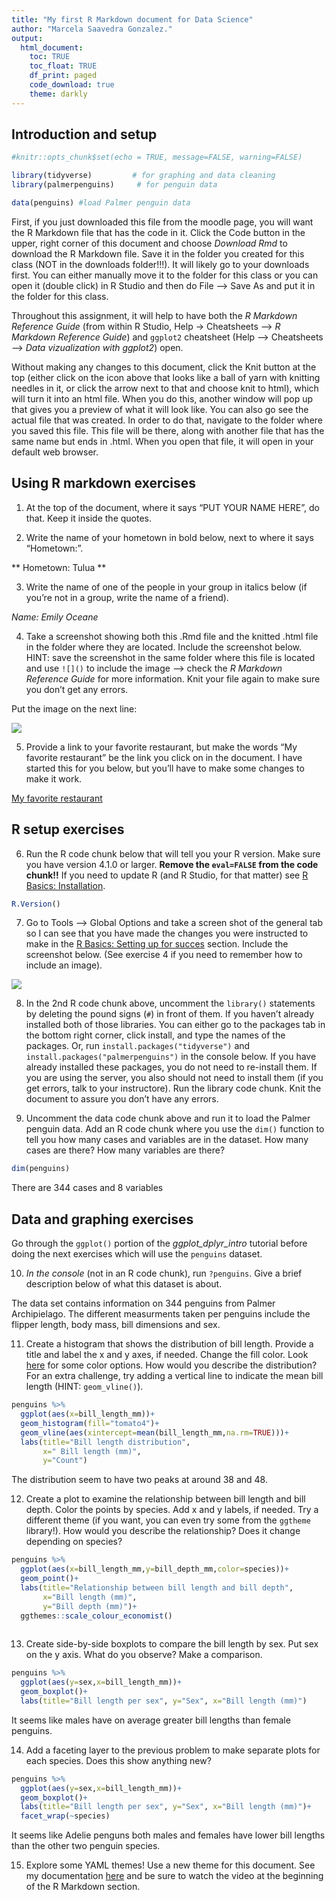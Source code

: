 ```yaml
---
title: "My first R Markdown document for Data Science"
author: "Marcela Saavedra Gonzalez."
output: 
  html_document:
    toc: TRUE
    toc_float: TRUE
    df_print: paged
    code_download: true
    theme: darkly
---
```


## Introduction and setup

```r
#knitr::opts_chunk$set(echo = TRUE, message=FALSE, warning=FALSE)
```

```r
library(tidyverse)         # for graphing and data cleaning
library(palmerpenguins)     # for penguin data
```

```r
data(penguins) #load Palmer penguin data
```

First, if you just downloaded this file from the moodle page, you will want the R Markdown file that has the code in it. Click the Code button in the upper, right corner of this document and choose *Download Rmd* to download the R Markdown file.  Save it in the folder you created for this class (NOT in the downloads folder!!!). It will likely go to your downloads first. You can either manually move it to the folder for this class or you can open it (double click) in R Studio and then do File --> Save As and put it in the folder for this class.

Throughout this assignment, it will help to have both the *R Markdown Reference Guide* (from within R Studio, Help -> Cheatsheets --> *R Markdown Reference Guide*) and `ggplot2` cheatsheet (Help --> Cheatsheets --> *Data vizualization with ggplot2*) open. 

Without making any changes to this document, click the Knit button at the top (either click on the icon above that looks like a ball of yarn with knitting needles in it, or click the arrow next to that and choose knit to html), which will turn it into an html file. When you do this, another window will pop up that gives you a preview of what it will look like. You can also go see the actual file that was created. In order to do that, navigate to the folder where you saved this file. This file will be there, along with another file that has the same name but ends in .html. When you open that file, it will open in your default web browser.

## Using R markdown exercises

  1. At the top of the document, where it says "PUT YOUR NAME HERE", do that. Keep it inside the quotes.

  2. Write the name of your hometown in bold below, next to where it says "Hometown:".

 ** Hometown: Tulua **

 3. Write the name of one of the people in your group in italics below (if you're not in a group, write the name of a friend).

  *Name: Emily Oceane*

  4. Take a screenshot showing both this .Rmd file and the knitted .html file in the folder where they are located. Include the screenshot below. HINT: save the screenshot in the same folder where this file is located and use `![]()` to include the image --> check the *R Markdown Reference Guide* for more information. Knit your file again to make sure you don't get any errors. 
  

Put the image on the next line:

![](Screen Shot 2022-01-27 at 8.23.28 AM.png)



  5. Provide a link to your favorite restaurant, but make the words "My favorite restaurant" be the link you click on in the document. I have started this for you below, but you'll have to make some changes to make it work.

  [My favorite restaurant](https://stadtgefluester-dreieich.de/)

## R setup exercises

  6. Run the R code chunk below that will tell you your R version. Make sure you have version 4.1.0 or larger. **Remove the `eval=FALSE` from the code chunk!!** If you need to update R (and R Studio, for that matter) see [R Basics: Installation](https://r-basics.netlify.app/#Installation).
  
```r
R.Version()
```
   
  7. Go to Tools --> Global Options and take a screen shot of the general tab so I can see that you have made the changes you were instructed to make in the [R Basics: Setting up for succes](https://r-basics.netlify.app/#Setting_up_for_success) section. Include the screenshot below. (See exercise 4 if you need to remember how to include an image).
  
  ![](Screen Shot 2022-01-27 at 8.34.35 AM.png)

  8. In the 2nd R code chunk above, uncomment the `library()` statements by deleting the pound signs (`#`) in front of them. If you haven't already installed both of those libraries. You can either go to the packages tab in the bottom right corner, click install, and type the names of the packages. Or, run `install.packages("tidyverse")` and `install.packages("palmerpenguins")` in the console below. If you have already installed these packages, you do not need to re-install them. If you are using the server, you also should not need to install them (if you get errors, talk to your instructore). Run the library code chunk. Knit the document to assure you don't have any errors.
  
  9. Uncomment the data code chunk above and run it to load the Palmer penguin data. Add an R code chunk where you use the `dim()` function to tell you how many cases and variables are in the dataset. How many cases are there? How many variables are there?
  
```r
dim(penguins)
```
  
  There are 344 cases and 8 variables
  
## Data and graphing exercises

Go through the `ggplot()` portion of the *ggplot_dplyr_intro* tutorial before doing the next exercises which will use the `penguins` dataset.

  10. *In the console* (not in an R code chunk), run `?penguins`. Give a brief description below of what this dataset is about.  
  
  The data set contains information on 344 penguins from Palmer Archipielago. The different measurments taken per penguins include the flipper length, body mass, bill dimensions and sex.
  
  11. Create a histogram that shows the distribution of bill length. Provide a title and label the x and y axes, if needed. Change the fill color. Look [here](http://sape.inf.usi.ch/quick-reference/ggplot2/colour) for some color options. How would you describe the distribution? For an extra challenge, try adding a vertical line to indicate the mean bill length (HINT: `geom_vline()`).
  
```r
penguins %>% 
  ggplot(aes(x=bill_length_mm))+
  geom_histogram(fill="tomato4")+
  geom_vline(aes(xintercept=mean(bill_length_mm,na.rm=TRUE)))+
  labs(title="Bill length distribution",
       x=" Bill length (mm)",
       y="Count")
```
  The distribution seem to have two peaks at around 38 and 48. 
  
  
  12. Create a plot to examine the relationship between bill length and bill depth. Color the points by species. Add x and y labels, if needed. Try a different theme (if you want, you can even try some from the `ggtheme` library!). How would you describe the relationship? Does it change depending on species?
  
```r
penguins %>% 
  ggplot(aes(x=bill_length_mm,y=bill_depth_mm,color=species))+
  geom_point()+
  labs(title="Relationship between bill length and bill depth",
       x="Bill length (mm)",
       y="Bill depth (mm)")+
  ggthemes::scale_colour_economist()
  
```
  
  
  13. Create side-by-side boxplots to compare the bill length by sex. Put sex on the y axis. What do you observe? Make a comparison.
  
```r
penguins %>% 
  ggplot(aes(y=sex,x=bill_length_mm))+
  geom_boxplot()+
  labs(title="Bill length per sex", y="Sex", x="Bill length (mm)")
```
  It seems like males have on average greater bill lengths than female penguins.
  
  14. Add a faceting layer to the previous problem to make separate plots for each species. Does this show anything new?
  
```r
penguins %>% 
  ggplot(aes(y=sex,x=bill_length_mm))+
  geom_boxplot()+
  labs(title="Bill length per sex", y="Sex", x="Bill length (mm)")+
  facet_wrap(~species)
```
  It seems like Adelie penguns both males and females have lower bill lengths than the other two penguin species.
  
  15. Explore some YAML themes! Use a new theme for this document. See my documentation [here](https://r-basics.netlify.app/#Themes) and be sure to watch the video at the beginning of the R Markdown section.
  
 
  
